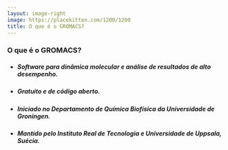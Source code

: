 ```yaml
---
layout: image-right
image: https://placekitten.com/1200/1200
title: O que é o GROMACS?
---
```


### O que é o GROMACS?

- ##### Software para dinâmica molecular e análise de resultados de alto desempenho.
- ##### Gratuito e de código aberto.
- ##### Iniciado no Departamento de Química Biofísica da Universidade de Groningen.
- ##### Mantido pelo Instituto Real de Tecnologia e Universidade de Uppsala, Suécia.


<!-- Ponto 3: Se manteve em Gronigen de sua concepção em 1991 até 2000 -->
<!-- Ponto 4: Desde 2001 possui equipes de desenvolvimento e é mantido nessas instituições. -->